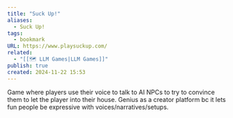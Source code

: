 ```yaml
---
title: "Suck Up!"
aliases:
  - Suck Up!
tags:
  - bookmark
URL: https://www.playsuckup.com/
related:
  - "[[🗺️ LLM Games|LLM Games]]"
publish: true
created: 2024-11-22 15:53
---
```




Game where players use their voice to talk to AI NPCs to try to convince them to let the player into their house. Genius as a creator platform bc it lets fun people be expressive with voices/narratives/setups.